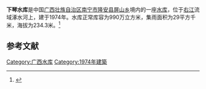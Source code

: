 {{Infobox Reservoir 
|name = 下琴水库
|nickname = 
|image = 
|image_caption = 
|map = 
|map_caption = 
|pushpin_map = China Guangxi
|pushpin_map_caption = 
|code = BHA40001423
|class = 
|location_of_reservoir = [[广西壮族自治区|广西壮族自治区]][[南宁市|南宁市]][[隆安县|隆安县]][[屏山乡_(隆安县)|屏山乡]]
|location_of_dam = 
|inflow = 
|outflow = 
|catchment_area = 29
|reservoir_area = 
|mean_depth = 
|maximum_depth = 
|flood_level = 
|normal_water_level = 
|dead_water_level = 
|water_quality = 
|island = 
|maximum_storage_capacity = 
|normal_storage_capacity = 990万
|dead_storage_capacity = 
|type_of_dam = 
|elevation_of_dam = 
|height_of_dam = 
|length_of_dam = 
|width_of_dam = 
|installed_capacity = 
|irrigated_area =
|start = 
|complete = 1974年
|cost = 
|emigrate = 
|latd = 22.9374
|latm = 
|lats = 
|latNS = N
|longd = 107.5132
|longm = 
|longs = 
|longEW = E
|website = 
|footnotes = 
}}
<mapframe latitude="22.9374" longitude="107.5132" zoom="14" width="280" height="300" align="right" />
'''下琴水库'''是中国[[广西壮族自治区|广西壮族自治区]][[南宁市|南宁市]][[隆安县|隆安县]][[屏山乡_(隆安县)|屏山乡]]境内的一座[[水库|水库]]，位于[[右江|右江]]流域涿水河上，建于1974年。水库正常库容为990万立方米，集雨面积为29平方千米，海拔为234.3米。<ref>{{cite web|url=http://brim.ihb.ac.cn/12/CN/12.asp|title=中国大中型水库基本特征数据库|work=中国生物多样性信息系统内陆水体生物学分部|deadurl=yes|archiveurl=https://web.archive.org/web/20120402061833/http://brim.ihb.ac.cn/12/CN/12.asp|archivedate=2012-04-02|accessdate=2012-03-28}}</ref>
== 参考文献 ==
{{Reflist}}

{{广西小作品}}

[[Category:广西水库|Category:广西水库]]
[[Category:1974年建築|Category:1974年建築]]